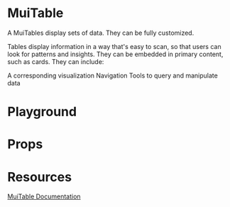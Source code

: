 

<Meta title="Mirage/MuiTable" of={MuiTableStories} />

# MuiTable

A MuiTables display sets of data. They can be fully customized.

Tables display information in a way that's easy to scan, so that users can look for patterns and insights. They can be embedded in primary content, such as cards. They can include:

A corresponding visualization
Navigation
Tools to query and manipulate data

# Playground

<Canvas of={MuiTableStories.Playground} />

# Props

<Controls />

# Resources

[MuiTable Documentation](https://mui.com/material-ui/api/table/)
